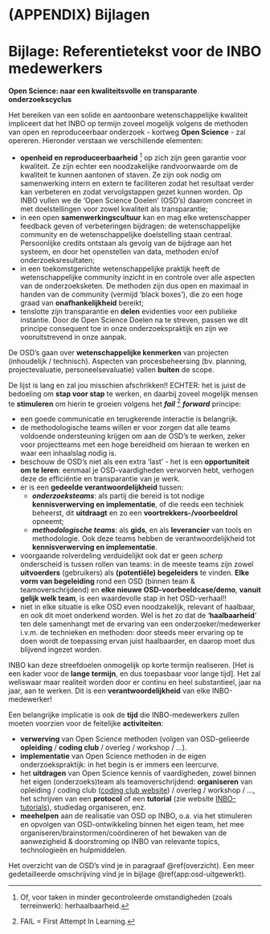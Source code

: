 # (APPENDIX) Bijlagen {-}

# Bijlage: Referentietekst voor de INBO medewerkers {#app:reftekst}

**Open Science: naar een kwaliteitsvolle en transparante onderzoekscyclus**

Het bereiken van een solide en aantoonbare wetenschappelijke kwaliteit
impliceert dat het INBO op termijn zoveel mogelijk volgens de methoden van open
en reproduceerbaar onderzoek - kortweg **Open Science** - zal opereren.
Hieronder verstaan we verschillende elementen:

-   **openheid en reproduceerbaarheid** [^herhaalbaarheid] op zich zijn geen garantie voor
    kwaliteit. Ze zijn echter een noodzakelijke randvoorwaarde om de kwaliteit
    te kunnen aantonen of staven. Ze zijn ook nodig om samenwerking intern en
    extern te faciliteren zodat het resultaat verder kan verbeteren en zodat
    vervolgstappen gezet kunnen worden. Op INBO vullen we de 'Open Science
    Doelen' (OSD's) daarom concreet in met doelstellingen voor zowel kwaliteit
    als transparantie;
-   in een open **samenwerkingscultuur** kan en mag elke wetenschapper feedback
    geven of verbeteringen bijdragen: de wetenschappelijke community en de
    wetenschappelijke doelstelling staan centraal. Persoonlijke credits
    ontstaan als gevolg van de bijdrage aan het systeem, en door het
    openstellen van data, methoden en/of onderzoeksresultaten;
-   in een toekomstgerichte wetenschappelijke praktijk heeft de
    wetenschappelijke community inzicht in en controle over alle aspecten van
    de onderzoeksketen. De methoden zijn dus open en maximaal in handen van de
    community (vermijd 'black boxes'), die zo een hoge graad van
    **onafhankelijkheid** bereikt;
-   tenslotte zijn transparantie en **delen** evidenties voor een publieke
    instantie. Door de Open Science Doelen na te streven, passen we dit
    principe consequent toe in onze onderzoekspraktijk en zijn we
    vooruitstrevend in onze aanpak.

[^herhaalbaarheid]: Of, voor taken in minder gecontroleerde omstandigheden (zoals
    terreinwerk): herhaalbaarheid.

De OSD's gaan over **wetenschappelijke kenmerken** van projecten (inhoudelijk /
technisch). Aspecten van procesbeheersing (bv. planning, projectevaluatie,
personeelsevaluatie) vallen **buiten** de scope.

De lijst is lang en zal jou misschien afschrikken!! ECHTER: het is juist de
bedoeling om **stap voor stap** te werken, en daarbij zoveel mogelijk mensen te
**stimuleren** om hierin te groeien volgens het ***fail*** [^FAIL] ***forward***
principe:

-   een goede communicatie en terugkerende interactie is belangrijk.
-   de methodologische teams willen er voor zorgen dat alle teams voldoende
    ondersteuning krijgen om aan de OSD's te werken, zeker voor projectteams
    met een hoge bereidheid om hieraan te werken en waar een inhaalslag nodig
    is.
-   beschouw de OSD's niet als een extra 'last' - het is een **opportuniteit om
    te leren**: eenmaal je OSD-vaardigheden verworven hebt, verhogen deze de
    efficiëntie en transparantie van je werk.
-   er is een **gedeelde verantwoordelijkheid** tussen:
    -   ***onderzoeksteams***: als partij die bereid is tot nodige
        **kennisverwerving en implementatie**, of die reeds een techniek
        beheerst, dit **uitdraagt** en zo een **voortrekkers-/voorbeeldrol**
        opneemt;
    -   ***methodologische teams***: als **gids**, en als **leverancier** van
        tools en methodologie. Ook deze teams hebben de verantwoordelijkheid
        tot **kennisverwerving en implementatie**.
-   voorgaande rolverdeling verduidelijkt ook dat er geen *scherp* onderscheid
    is tussen rollen van teams: in de meeste teams zijn zowel **uitvoerders**
    (gebruikers) als **(potentiële) begeleiders** te vinden. **Elke vorm van
    begeleiding** rond een OSD (binnen team & teamoverschrijdend) en **elke
    nieuwe OSD-voorbeeldcase/demo**, **vanuit gelijk welk team**, is een
    waardevolle stap in het OSD-verhaal!!
-   niet in elke situatie is elke OSD even noodzakelijk, relevant of haalbaar,
    en ook dit moet onderkend worden. Wel is het zo dat de '**haalbaarheid**'
    ten dele samenhangt met de ervaring van een onderzoeker/medewerker i.v.m.
    de technieken en methoden: door steeds meer ervaring op te doen wordt de
    toepassing ervan juist haalbaarder, en daarop moet dus blijvend ingezet
    worden.

[^FAIL]: FAIL = First Attempt In Learning.

INBO kan deze streefdoelen onmogelijk op korte termijn realiseren. [Het is een
kader voor de **lange termijn**, en dus toepasbaar voor lange tijd]. Het
zal weliswaar maar realiteit worden door er continu en heel substantieel, jaar
na jaar, aan te werken. Dit is een **verantwoordelijkheid** van elke
INBO-medewerker!

Een belangrijke implicatie is ook de **tijd** die INBO-medewerkers zullen moeten
voorzien voor de feitelijke **activiteiten**:

-   **verwerving** van Open Science methoden (volgen van OSD-gelieerde
    **opleiding** / **coding club** / overleg / workshop / \...).
-   **implementatie** van Open Science methoden in de eigen onderzoekspraktijk:
    in het begin is er immers een leercurve.
-   het **uitdragen** van Open Science kennis of vaardigheden, zowel binnen het
    eigen (onderzoeks)team als teamoverschrijdend: **organiseren** van
    opleiding / coding club ([coding club
    website](https://inbo.github.io/coding-club)) / overleg / workshop /
    ..., het schrijven van een **protocol** of een **tutorial** (zie website
    [INBO-tutorials](https://inbo.github.io/tutorials/)), studiedag
    organiseren, enz.
-   **meehelpen** aan de realisatie van OSD op INBO, o.a. via het stimuleren en
    opvolgen van OSD-ontwikkeling binnen het eigen team, het mee
    organiseren/brainstormen/coördineren of het bewaken van de aanwezigheid &
    doorstroming op INBO van relevante topics, technologieën en hulpmiddelen.

Het overzicht van de OSD's vind je in paragraaf \@ref(overzicht). Een meer gedetailleerde
omschrijving vind je in bijlage \@ref(app:osd-uitgewerkt).

